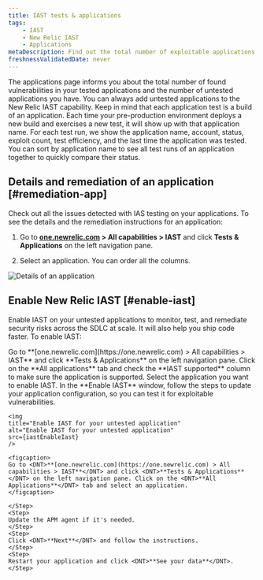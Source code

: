 ```yaml
---
title: IAST tests & applications
tags:
    - IAST
    - New Relic IAST
    - Applications
metaDescription: Find out the total number of exploitable applications and safe applications you have.
freshnessValidatedDate: never
---
```





The applications page informs you about the total number of found vulnerabilities in your tested applications and the number of untested applications you have. You can always add untested applications to the New Relic IAST capability. Keep in mind that each application test is a build of an application. Each time your pre-production environment deploys a new build and exercises a new test, it will show up with that application name. For each test run, we show the application name, account, status, exploit count, test efficiency, and the last time the application was tested. You can sort by application name to see all test runs of an application together to quickly compare their status.

## Details and remediation of an application [#remediation-app]

Check out all the issues detected with IAS testing on your applications. To see the details and the remediation instructions for an application:

1. Go to <DNT>**[one.newrelic.com](https://one.newrelic.com) > All capabilities > IAST**</DNT> and click <DNT>**Tests & Applications**</DNT> on the left navigation pane.

2. Select an application. You can order all the columns.

<img
    title="Details of an application"
    alt="Details of an application"
    src={iastCoverageSummary}
/>

## Enable New Relic IAST [#enable-iast]

Enable IAST on your untested applications to monitor, test, and remediate security risks across the SDLC at scale. It will also help you ship code faster. To enable IAST:

<Steps>
    <Step>
    Go to <DNT>**[one.newrelic.com](https://one.newrelic.com) > All capabilities > IAST**</DNT> and click <DNT>**Tests & Applications**</DNT> on the left navigation pane.    
    </Step>
    <Step>
    Click on the <DNT>**All applications**</DNT> tab and check the <DNT>**IAST supported**</DNT> column to make sure the application is supported. Select the application you want to enable IAST.    
    </Step>
    <Step>
    In the <DNT>**Enable IAST**</DNT> window, follow the steps to update your application configuration, so you can test it for exploitable vulnerabilities.

    <img
    title="Enable IAST for your untested application"
    alt="Enable IAST for your untested application"
    src={iastEnableIast}
    />

    <figcaption>
    Go to <DNT>**[one.newrelic.com](https://one.newrelic.com) > All capabilities > IAST**</DNT> and click <DNT>**Tests & Applications**</DNT> on the left navigation pane. Click on the <DNT>**All Applications**</DNT> tab and select an application.
    </figcaption>

    </Step>
    <Step>
    Update the APM agent if it's needed.
    </Step>
    <Step>
    Click <DNT>**Next**</DNT> and follow the instructions.    
    </Step>
    <Step>
    Restart your application and click <DNT>**See your data**</DNT>.        
    </Step>
</Steps>

